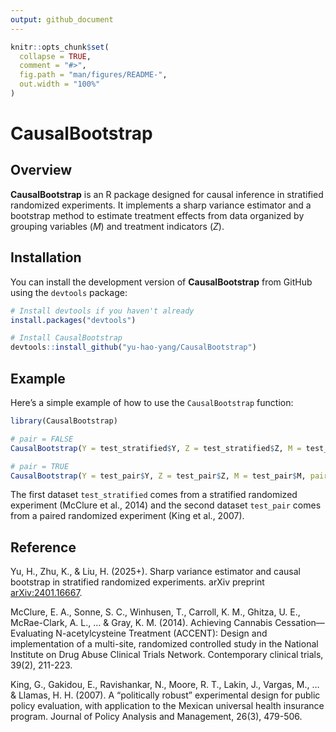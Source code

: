 ```yaml
---
output: github_document
---
```


<!-- README.md is generated from README.Rmd. Please edit that file -->

```r
knitr::opts_chunk$set(
  collapse = TRUE,
  comment = "#>",
  fig.path = "man/figures/README-",
  out.width = "100%"
)
```

# CausalBootstrap

## Overview

**CausalBootstrap** is an R package designed for causal inference in stratified randomized experiments. It implements a sharp variance estimator and a bootstrap method to estimate treatment effects from data organized by grouping variables ($M$) and treatment indicators ($Z$).

## Installation

You can install the development version of **CausalBootstrap** from GitHub using the `devtools` package:

```R
# Install devtools if you haven't already
install.packages("devtools")

# Install CausalBootstrap
devtools::install_github("yu-hao-yang/CausalBootstrap")
```

## Example

Here’s a simple example of how to use the `CausalBootstrap` function:

```R
library(CausalBootstrap)

# pair = FALSE
CausalBootstrap(Y = test_stratified$Y, Z = test_stratified$Z, M = test_stratified$M)

# pair = TRUE
CausalBootstrap(Y = test_pair$Y, Z = test_pair$Z, M = test_pair$M, pair = TRUE)
```

The first dataset `test_stratified` comes from a stratified randomized experiment (McClure et al., 2014) and the second dataset `test_pair` comes from a paired randomized experiment (King et al., 2007). 

## Reference

Yu, H., Zhu, K., & Liu, H. (2025+). Sharp variance estimator and causal bootstrap in stratified randomized experiments. arXiv preprint [arXiv:2401.16667](https://arxiv.org/abs/2401.16667).

McClure, E. A., Sonne, S. C., Winhusen, T., Carroll, K. M., Ghitza, U. E., McRae-Clark, A. L., ... & Gray, K. M. (2014). Achieving Cannabis Cessation—Evaluating N-acetylcysteine Treatment (ACCENT): Design and implementation of a multi-site, randomized controlled study in the National Institute on Drug Abuse Clinical Trials Network. Contemporary clinical trials, 39(2), 211-223.

King, G., Gakidou, E., Ravishankar, N., Moore, R. T., Lakin, J., Vargas, M., ... & Llamas, H. H. (2007). A “politically robust” experimental design for public policy evaluation, with application to the Mexican universal health insurance program. Journal of Policy Analysis and Management, 26(3), 479-506.


